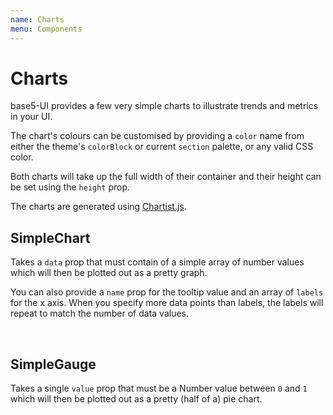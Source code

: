 ```yaml
---
name: Charts
menu: Components
---
```



# Charts

base5-UI provides a few very simple charts to illustrate trends and metrics in your UI.

The chart's colours can be customised by providing a `color` name from either the theme's `colorBlock` or current `section` palette, or any valid CSS color.

Both charts will take up the full width of their container and their height can be set using the `height` prop.

The charts are generated using [Chartist.js](http://gionkunz.github.io/chartist-js).

## SimpleChart

Takes a `data` prop that must contain of a simple array of number values which will then be plotted out as a pretty graph.

You can also provide a `name` prop for the tooltip value and an array of `labels` for the x axis. When you specify more data points than labels, the labels will repeat to match the number of data values.

<Playground>
	<SimpleChart data={[5, 3, 4, 0, 5, 2, 1]} height={125} color="links" />
	<br />
	<SimpleChart
		name="Opens"
		data={[2, 1, 9, 6, 6, 3, 7, 3, 6, 7, 8, 10]}
		labels={['Mon', 'Tue', 'Wed']}
		height={125}
		color="highlight"
	/>
</Playground>

## SimpleGauge

Takes a single `value` prop that must be a Number value between `0` and `1` which will then be plotted out as a pretty (half of a) pie chart.

<Playground>
	<SimpleGauge value={0.3} height={125} />
	<br />
	<SimpleGauge value={0.8} height={80} color="positive" />
</Playground>
